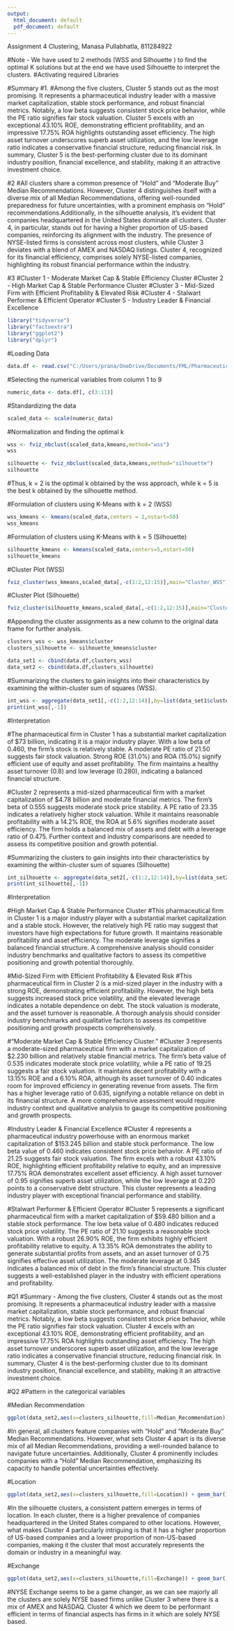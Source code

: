 ---
output:
  html_document: default
  pdf_document: default
---
Assignment 4 Clustering, Manasa Pullabhatla, 811284922

#Note - We have used to 2 methods (WSS and Silhouette ) to  find the optimal K solutions but at the end we have used Silhouette to interpret the clusters.
#Activating required Libraries 

#Summary
#1.
#Among the five clusters, Cluster 5 stands out as the most promising. It represents a pharmaceutical industry leader with a massive market capitalization, stable stock performance, and robust financial metrics. Notably, a low beta suggests consistent stock price behavior, while the PE ratio signifies fair stock valuation. Cluster 5 excels with an exceptional 43.10% ROE, demonstrating efficient profitability, and an impressive 17.75% ROA highlights outstanding asset efficiency. The high asset turnover underscores superb asset utilization, and the low leverage ratio indicates a conservative financial structure, reducing financial risk. In summary, Cluster 5 is the best-performing cluster due to its dominant industry position, financial excellence, and stability, making it an attractive investment choice.

#2
#All clusters share a common presence of "Hold" and "Moderate Buy" Median Recommendations. However, Cluster 4 distinguishes itself with a diverse mix of all Median Recommendations, offering well-rounded preparedness for future uncertainties, with a prominent emphasis on "Hold" recommendations.Additionally, in the silhouette analysis, it's evident that companies headquartered in the United States dominate all clusters. Cluster 4, in particular, stands out for having a higher proportion of US-based companies, reinforcing its alignment with the industry. The presence of NYSE-listed firms is consistent across most clusters, while Cluster 3 deviates with a blend of AMEX and NASDAQ listings. Cluster 4, recognized for its financial efficiency, comprises solely NYSE-listed companies, highlighting its robust financial performance within the industry.


#3 
#Cluster 1 - Moderate Market Cap & Stable Efficiency Cluster
#Cluster 2 - High Market Cap & Stable Performance Cluster
#Cluster 3 - Mid-Sized Firm with Efficient Profitability & Elevated Risk
#Cluster 4 - Stalwart Performer & Efficient Operator
#Cluster 5 - Industry Leader & Financial Excellence

```{r}
library("tidyverse")
library("factoextra")
library("ggplot2")
library("dplyr")
```

#Loading Data

```{r}
data.df <- read.csv("C:/Users/prana/OneDrive/Documents/FML/Pharmaceuticals.csv")
```

#Selecting the numerical variables from column 1 to 9

```{r}
numeric_data <- data.df[, c(3:11)]
```

#Standardizing the data

```{r}
scaled_data <- scale(numeric_data)
```

#Normalization and finding the optimal k

```{r}
wss <- fviz_nbclust(scaled_data,kmeans,method="wss")
wss
```
```{r}
silhouette <- fviz_nbclust(scaled_data,kmeans,method="silhouette")
silhouette
```
#Thus, k = 2 is the optimal k obtained by the wss approach, while k = 5 is the best k obtained by the silhouette method.

#Formulation of clusters using K-Means with k = 2 (WSS)

```{r}
wss_kmeans <- kmeans(scaled_data,centers = 2,nstart=50)
wss_kmeans
```
#Formulation of clusters using K-Means with k = 5 (Silhouette)

```{r}
silhouette_kmeans <- kmeans(scaled_data,centers=5,nstart=50)
silhouette_kmeans
```
#Cluster Plot (WSS)

```{r}
fviz_cluster(wss_kmeans,scaled_data[,-c(1:2,12:15)],main="Cluster_WSS")
```
#Cluster Plot (Silhouette)

```{r}
fviz_cluster(silhouette_kmeans,scaled_data[,-c(1:2,12:15)],main="Cluster_Silhouette")
```
#Appending the cluster assignments as a new column to the original data frame for further analysis.

```{r}
clusters_wss <- wss_kmeans$cluster
clusters_silhouette <- silhouette_kmeans$cluster

data_set1 <- cbind(data.df,clusters_wss)
data_set2 <- cbind(data.df,clusters_silhouette)
```

#Summarizing the clusters to gain insights into their characteristics by examining the within-cluster sum of squares (WSS).

```{r}
int_wss <- aggregate(data_set1[,-c(1:2,12:14)],by=list(data_set1$clusters_wss),FUN="median")
print(int_wss[,-1])
```

#Interpretation

#The pharmaceutical firm in Cluster 1 has a substantial market capitalization of $73 billion, indicating it is a major industry player. With a low beta of 0.460, the firm's stock is relatively stable. A moderate PE ratio of 21.50 suggests fair stock valuation. Strong ROE (31.0%) and ROA (15.0%) signify efficient use of equity and asset profitability. The firm maintains a healthy asset turnover (0.8) and low leverage (0.280), indicating a balanced financial structure.

#Cluster 2 represents a mid-sized pharmaceutical firm with a market capitalization of $4.78 billion and moderate financial metrics. The firm's beta of 0.555 suggests moderate stock price stability. A PE ratio of 23.35 indicates a relatively higher stock valuation. While it maintains reasonable profitability with a 14.2% ROE, the ROA at 5.6% signifies moderate asset efficiency. The firm holds a balanced mix of assets and debt with a leverage ratio of 0.475. Further context and industry comparisons are needed to assess its competitive position and growth potential.

#Summarizing the clusters to gain insights into their characteristics by examining the within-cluster sum of squares (Silhouette)

```{r}
int_silhouette <- aggregate(data_set2[,-c(1:2,12:14)],by=list(data_set2$clusters_silhouette),FUN="median")
print(int_silhouette[,-1])
```
#Interpretation

#High Market Cap & Stable Performance Cluster
#This pharmaceutical firm in Cluster 1 is a major industry player with a substantial market capitalization and a stable stock. However, the relatively high PE ratio may suggest that investors have high expectations for future growth. It maintains reasonable profitability and asset efficiency. The moderate leverage signifies a balanced financial structure. A comprehensive analysis should consider industry benchmarks and qualitative factors to assess its competitive positioning and growth potential thoroughly.

#Mid-Sized Firm with Efficient Profitability & Elevated Risk
#This pharmaceutical firm in Cluster 2 is a mid-sized player in the industry with a strong ROE, demonstrating efficient profitability. However, the high beta suggests increased stock price volatility, and the elevated leverage indicates a notable dependence on debt. The stock valuation is moderate, and the asset turnover is reasonable. A thorough analysis should consider industry benchmarks and qualitative factors to assess its competitive positioning and growth prospects comprehensively.

#"Moderate Market Cap & Stable Efficiency Cluster."
#Cluster 3 represents a moderate-sized pharmaceutical firm with a market capitalization of $2.230 billion and relatively stable financial metrics. The firm's beta value of 0.535 indicates moderate stock price volatility, while a PE ratio of 19.25 suggests a fair stock valuation. It maintains decent profitability with a 13.15% ROE and a 6.10% ROA, although its asset turnover of 0.40 indicates room for improved efficiency in generating revenue from assets. The firm has a higher leverage ratio of 0.635, signifying a notable reliance on debt in its financial structure. A more comprehensive assessment would require industry context and qualitative analysis to gauge its competitive positioning and growth prospects.

#Industry Leader & Financial Excellence
#Cluster 4 represents a pharmaceutical industry powerhouse with an enormous market capitalization of $153.245 billion and stable stock performance. The low beta value of 0.460 indicates consistent stock price behavior. A PE ratio of 21.25 suggests fair stock valuation. The firm excels with a robust 43.10% ROE, highlighting efficient profitability relative to equity, and an impressive 17.75% ROA demonstrates excellent asset efficiency. A high asset turnover of 0.95 signifies superb asset utilization, while the low leverage at 0.220 points to a conservative debt structure. This cluster represents a leading industry player with exceptional financial performance and stability.

#Stalwart Performer & Efficient Operator
#Cluster 5 represents a significant pharmaceutical firm with a market capitalization of $59.480 billion and a stable stock performance. The low beta value of 0.480 indicates reduced stock price volatility. The PE ratio of 21.10 suggests a reasonable stock valuation. With a robust 26.90% ROE, the firm exhibits highly efficient profitability relative to equity. A 13.35% ROA demonstrates the ability to generate substantial profits from assets, and an asset turnover of 0.75 signifies effective asset utilization. The moderate leverage at 0.345 indicates a balanced mix of debt in the firm's financial structure. This cluster suggests a well-established player in the industry with efficient operations and profitability.


#Q1 
#Summary - Among the five clusters, Cluster 4 stands out as the most promising. It represents a pharmaceutical industry leader with a massive market capitalization, stable stock performance, and robust financial metrics. Notably, a low beta suggests consistent stock price behavior, while the PE ratio signifies fair stock valuation. Cluster 4 excels with an exceptional 43.10% ROE, demonstrating efficient profitability, and an impressive 17.75% ROA highlights outstanding asset efficiency. The high asset turnover underscores superb asset utilization, and the low leverage ratio indicates a conservative financial structure, reducing financial risk. In summary, Cluster 4 is the best-performing cluster due to its dominant industry position, financial excellence, and stability, making it an attractive investment choice.

#Q2
#Pattern in the categorical variables

#Median Recommendation
```{r}
ggplot(data_set2,aes(x=clusters_silhouette,fill=Median_Recommendation)) + geom_bar()
```
#In general, all clusters feature companies with "Hold" and "Moderate Buy" Median Recommendations. However, what sets Cluster 4 apart is its diverse mix of all Median Recommendations, providing a well-rounded balance to navigate future uncertainties. Additionally, Cluster 4 prominently includes companies with a "Hold" Median Recommendation, emphasizing its capacity to handle potential uncertainties effectively.

#Location

```{r}
ggplot(data_set2,aes(x=clusters_silhouette,fill=Location)) + geom_bar()
```

#In the silhouette clusters, a consistent pattern emerges in terms of location. In each cluster, there is a higher prevalence of companies headquartered in the United States compared to other locations. However, what makes Cluster 4 particularly intriguing is that it has a higher proportion of US-based companies and a lower proportion of non-US-based companies, making it the cluster that most accurately represents the domain or industry in a meaningful way.

#Exchange

```{r}
ggplot(data_set2,aes(x=clusters_silhouette,fill=Exchange)) + geom_bar()
```
#NYSE Exchange seems to be a game changer, as we can see majorly all the clusters are solely NYSE based firms unlike Cluster 3 where there is a mix of AMEX and NASDAQ. Cluster 4 which we deem to be performant efficient in terms of financial aspects has firms in it which are solely NYSE based.

